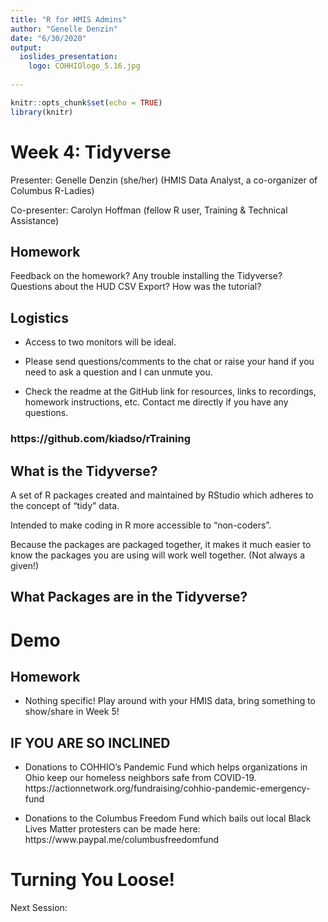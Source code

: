 ```yaml
---
title: "R for HMIS Admins"
author: "Genelle Denzin"
date: "6/30/2020"
output: 
  ioslides_presentation:
    logo: COHHIOlogo_5.16.jpg
    
---
```


```r
knitr::opts_chunk$set(echo = TRUE)
library(knitr)
```

# Week 4: Tidyverse

Presenter: Genelle Denzin (she/her)
(HMIS Data Analyst, a co-organizer of Columbus R-Ladies)

Co-presenter: Carolyn Hoffman (fellow R user, Training & Technical Assistance)

## Homework

Feedback on the homework? Any trouble installing the Tidyverse? Questions about the HUD CSV Export? How was the tutorial?

## Logistics

- Access to two monitors will be ideal.

- Please send questions/comments to the chat or raise your hand if you need to ask a question and I can unmute you. 

- Check the readme at the GitHub link for resources, links to recordings, homework instructions, etc. Contact me directly if you have any questions.

### https://github.com/kiadso/rTraining

## What is the Tidyverse?

A set of R packages created and maintained by RStudio which adheres to the concept of "tidy" data.

Intended to make coding in R more accessible to "non-coders".

Because the packages are packaged together, it makes it much easier to know the packages you are using will work well together. (Not always a given!)

## What Packages are in the Tidyverse?


# Demo

## Homework 

- Nothing specific! Play around with your HMIS data, bring something to show/share in Week 5!

## IF YOU ARE SO INCLINED

- Donations to COHHIO's Pandemic Fund  which helps organizations in Ohio keep our homeless neighbors safe from COVID-19. https://actionnetwork.org/fundraising/cohhio-pandemic-emergency-fund

- Donations to the Columbus Freedom Fund which bails out local Black Lives Matter protesters can be made here: https://www.paypal.me/columbusfreedomfund

# Turning You Loose!

Next Session:
